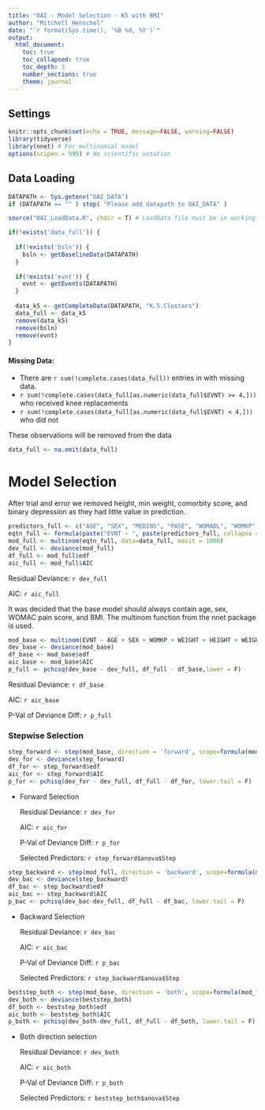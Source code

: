 ```yaml
---
title: "OAI - Model Selection - K5 with BMI"
author: "Mitchell Henschel"
date: "`r format(Sys.time(), '%B %d, %Y')`"
output: 
  html_document:
    toc: true
    toc_collapsed: true
    toc_depth: 3
    number_sections: true
    theme: journal
---
```


## Settings

```r
knitr::opts_chunk$set(echo = TRUE, message=FALSE, warning=FALSE)
library(tidyverse)
library(nnet) # For multinomial model
options(scipen = 999) # No scientific notation
```

## Data Loading

```r
DATAPATH <- Sys.getenv("OAI_DATA")
if (DATAPATH == "" ) stop( "Please add datapath to OAI_DATA" )

source("OAI_LoadData.R", chdir = T) # LoadData file must be in working directory

if(!exists('data_full')) {
  
  if(!exists('bsln')) {
    bsln <- getBaselineData(DATAPATH)
  }
  
  if(!exists('evnt')) {
    evnt <- getEvents(DATAPATH)
  }
  
  data_k5 <- getCompleteData(DATAPATH, "K.5.Clusters")
  data_full <- data_k5
  remove(data_k5)
  remove(bsln)
  remove(evnt)
}
```

#### Missing Data:

-   There are `r sum(!complete.cases(data_full))` entries in with missing data.
-   `r sum(!complete.cases(data_full[as.numeric(data_full$EVNT) >= 4,]))` who received knee replacements
-   `r sum(!complete.cases(data_full[as.numeric(data_full$EVNT) < 4,]))` who did not

These observations will be removed from the data

```r
data_full <- na.omit(data_full)
```

# Model Selection

After trial and error we removed height, min weight, comorbity score, and binary depression as they had little value in prediction.

```r
predictors_full <- c("AGE", "SEX", "MEDINS", "PASE", "WOMADL", "WOMKP", "WOMSTF", "V00WTMAXKG", "WEIGHT", "HEIGHT", "CESD", "NSAID", "NARC", "Surg_Inj_Hist", "CEMPLOY_NW", "EDCV_GradDeg", "EDCV_UGDeg", "EDCV_HSDeg", "P01OAGRD_Severe", "P01OAGRD_Moderate", "P01OAGRD_Mild", "P01OAGRD_Possible", "P02JBMPCV_NEW_None", "P02JBMPCV_NEW_One", "RACE_O")
eqtn_full <- formula(paste("EVNT ~ ", paste(predictors_full, collapse = " + "), " + WEIGHT:HEIGHT"))
mod_full <- multinom(eqtn_full, data=data_full, maxit = 1000)
dev_full <- deviance(mod_full)
df_full <- mod_full$edf
aic_full <- mod_full$AIC
```

Residual Deviance: `r dev_full`

AIC: `r aic_full`

It was decided that the base model should always contain age, sex, WOMAC pain score, and BMI. The multinom function from the nnet package is used.

```r
mod_base <- multinom(EVNT ~ AGE + SEX + WOMKP + WEIGHT + HEIGHT + WEIGHT:HEIGHT, data=data_full)
dev_base <- deviance(mod_base)
df_base <- mod_base$edf
aic_base <- mod_base$AIC
p_full <- pchisq(dev_base - dev_full, df_full - df_base,lower = F)
```

Residual Deviance: `r df_base`

AIC: `r aic_base`

P-Val of Deviance Diff: `r p_full`

### Stepwise Selection

```r
step_forward <- step(mod_base, direction = 'forward', scope=formula(mod_full), trace=0, scale = 'glm')
dev_for <- deviance(step_forward)
df_for <- step_forward$edf
aic_for <- step_forward$AIC
p_for <- pchisq(dev_for - dev_full, df_full - df_for, lower.tail = F)
```

-   Forward Selection

    Residual Deviance: `r dev_for`
    
    AIC: `r aic_for`
    
    P-Val of Deviance Diff: `r p_for`
    
    Selected Predictors:
    `r step_forward$anova$Step`

```r
step_backward <- step(mod_full, direction = 'backward', scope=formula(mod_full), trace=0, scale = 'glm')
dev_bac <- deviance(step_backward)
df_bac <- step_backward$edf
aic_bac <- step_backward$AIC
p_bac <- pchisq(dev_bac-dev_full, df_full - df_bac, lower.tail = F)
```

-   Backward Selection

    Residual Deviance: `r dev_bac`
    
    AIC: `r aic_bac`
    
    P-Val of Deviance Diff: `r p_bac`
    
    Selected Predictors:
    `r step_backward$anova$Step`

```r
beststep_both <- step(mod_base, direction = 'both', scope=formula(mod_full), trace=0, scale = 'glm')
dev_both <- deviance(beststep_both)
df_both <- beststep_both$edf
aic_both <- beststep_both$AIC
p_both <- pchisq(dev_both-dev_full, df_full - df_both, lower.tail = F)
```

-   Both direction selection

    Residual Deviance: `r dev_both`
    
    AIC: `r aic_both`
    
    P-Val of Deviance Diff: `r p_both`
    
    Selected Predictors:
    `r beststep_both$anova$Step`